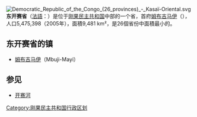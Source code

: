 {{otheruses|开赛}}
[[File:Democratic_Republic_of_the_Congo_(26_provinces)_-_Kasaï-Oriental.svg|thumb]]
'''东开赛省'''（[[法語|法語]]：'''{{lang|fr|Province du Kasaï oriental}}'''）是位于[[刚果民主共和国|刚果民主共和国]]中部的一个省，首府[[姆布吉马伊|姆布吉马伊]]（{{lang|fr|Mbuji-Mayi}}），人口5,475,398（2005年），面積9,481 km²，是26個省份中面積最小的。

==东开赛省的镇==

*[[姆布吉马伊|姆布吉马伊]]（Mbuji-Mayi）

==参见==
*[[开赛河|开赛河]]

{{DRCongo-geo-stub}}
{{coord|display=title}}
{{RDC}}
[[Category:刚果民主共和国行政区划|Category:刚果民主共和国行政区划]]